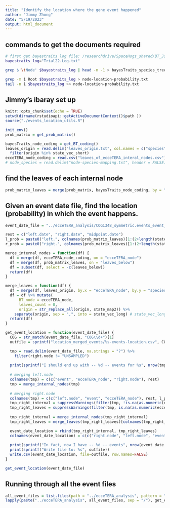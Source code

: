 ```yaml
---
title: "Identify the location where the gene event happened"
author: "Jimmy Zhong"
date: "5/19/2023"
output: html_document
---
```

## commands to get the documents required
```bash
# first get bayestraits log file: /researchdrive/SpaceHogs_shared/BT_JsNewToL/Trial22.Log.txt
bayestraits_log="Trial22.Log.txt"

grep $'\tNode' $bayestraits_log | head -n -1 > bayesTraits_species_tree_mapping.txt

grep -m 1 Root $bayestraits_log > node-location-probability.txt
tail -n 1 $bayestraits_log >> node-location-probability.txt
```

## Jimmy's ibaray set up
```r
knitr::opts_chunk$set(echo = TRUE)
setwd(dirname(rstudioapi::getActiveDocumentContext()$path ))
source("./events_location_utils.R")

init_env()
prob_matrix = get_prob_matrix()

bayesTraits_node_coding = get_BT_coding()
leaves_origin = read.delim("leaves_origin.txt", col.names = c("species", "origin")) %>%
  filter(origin %in% state_vec_short)
ecceTERA_node_coding = read.csv("leaves_of_ecceTERA_interal_nodes.csv")
# node_species = read.delim("node-species-mapping.txt", header = FALSE)
```

## find the leaves of each internal node
```r
prob_matrix_leaves = merge(prob_matrix, bayesTraits_node_coding, by = "BT_node")
```

## Given an event date file, find the location (probability) in which the event happens.
```r
event_date_file = "../ecceTERA_analysis/COG1348_symmetric.events_event_dates.txt"

rest = c("left.date", "right.date", "midpoint.date")
l_prob = paste0("left.", colnames(prob_matrix_leaves)[1:(2+length(state_vec_long))])
r_prob = paste0("right.", colnames(prob_matrix_leaves)[1:(2+length(state_vec_long))])

merge_internal_nodes = function(df) {
  df = merge(df, ecceTERA_node_coding, on = "ecceTERA_node")
  df = merge(df, prob_matrix_leaves, on = "leaves_below")
  df = subset(df, select = -c(leaves_below))
  return(df)
}

merge_leaves = function(df) {
  df = merge(df, leaves_origin, by.x = "ecceTERA_node", by.y = "species")
  df = df %>% mutate(
      BT_node = ecceTERA_node,
      leaves_count = 0,
      origin = str_replace_all(origin, state_map2)) %>%
    separate(origin, sep = ",", into = state_vec_long) # state_vec_long from events_location_utils.R
  return(df)
}

get_event_location = function(event_date_file) {
  COG = str_match(event_date_file, "COG\\d+")[1]
  outfile = sprintf("location_merged_events/%s-events-location.csv", COG)

  tmp = read.delim(event_date_file, na.strings = "?") %>%
    filter(right.node != "UNSAMPLED")
  
  print(sprintf("I should end up with -- %d -- events for %s", nrow(tmp), COG))
  
  # merging left.node
  colnames(tmp) = c(c("event", "ecceTERA_node", "right.node"), rest)
  tmp = merge_internal_nodes(tmp)
  
  # merging right.node
  colnames(tmp) = c(c("left.node", "event", "ecceTERA_node"), rest, l_prob)
  tmp_right_internal = suppressWarnings(filter(tmp, !is.na(as.numeric(ecceTERA_node))))
  tmp_right_leaves = suppressWarnings(filter(tmp, is.na(as.numeric(ecceTERA_node))))
  
  tmp_right_internal = merge_internal_nodes(tmp_right_internal)
  tmp_right_leaves = merge_leaves(tmp_right_leaves)[colnames(tmp_right_internal)]

  event_date_location = rbind(tmp_right_internal, tmp_right_leaves)
  colnames(event_date_location) = c(c("right.node", "left.node", "event"), rest, l_prob, r_prob)
  
  print(sprintf("In fact, now I have -- %d -- events", nrow(event_date_location)))
  print(sprintf("Write file to: %s", outfile))
  write.csv(event_date_location, file=outfile, row.names=FALSE)
}

get_event_location(event_date_file)
```

## Running through all the event files
```r
all_event_files = list.files(path = "../ecceTERA_analysis", pattern = "*_symmetric.events_event_dates.txt")
lapply(paste("../ecceTERA_analysis", all_event_files, sep = "/"), get_event_location)
```
